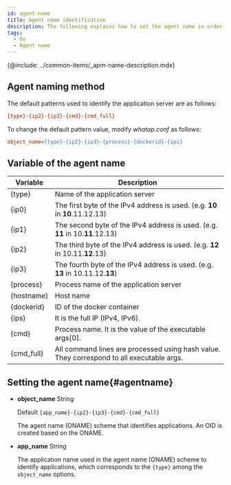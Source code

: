 ```yaml
---
id: agent-name
title: Agent name identification
description: The following explains how to set the agent name in order to identify the monitoring target.
tags:
  - Go
  - Agent name
---
```


{@include: ../common-items/_apm-name-description.mdx}

## Agent naming method

The default patterns used to identify the application server are as follows:

```ini title='Default pattern'
{type}-{ip2}-{ip3}-{cmd}-{cmd_full}
```

To change the default pattern value, modify _whatap.conf_ as follows:

```ini title='whatap.conf'
object_name={type}-{ip2}-{ip3}-{process}-{dockerid}-{ips}
```

## Variable of the agent name

| Variable       | Description                                                                               |
| -------------- | ----------------------------------------------------------------------------------------- |
| {type}         | Name of the application server                                                            |
| {ip0}          | The first byte of the IPv4 address is used. (e.g. **10** in **10**.11.12.13)              |
| {ip1}          | The second byte of the IPv4 address is used. (e.g. **11** in 10.**11**.12.13)             |
| {ip2}          | The third byte of the IPv4 address is used. (e.g. **12** in 10.11.**12**.13)              |
| {ip3}          | The fourth byte of the IPv4 address is used. (e.g. **13** in 10.11.12.**13**)             |
| {process}      | Process name of the application server                                                    |
| {hostname}     | Host name                                                                                 |
| {dockerid}     | ID of the docker container                                                                |
| {ips}          | It is the full IP (IPv4, IPv6).                                                           |
| {cmd}          | Process name. It is the value of the executable args[0].                                  |
| {cmd_full}     | All command lines are processed using hash value. They correspond to all executable args. |

## Setting the agent name{#agentname}

-   **object_name** <span class='type'>String</span>

    Default `{app_name}-{ip2}-{ip3}-{cmd}-{cmd_full}`

    The agent name (ONAME) scheme that identifies applications. An OID is created based on the ONAME.

-   **app_name** <span class='type'>String</span>

    The application name used in the agent name (ONAME) scheme to identify applications, which corresponds to the `{type}` among the `object_name` options.
